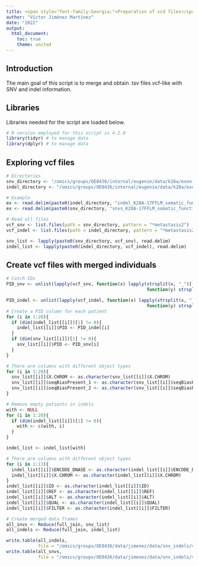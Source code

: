 ```yaml
---
title: <span style="font-family:Georgia;">Preparation of vcd files</span>
author: "Víctor Jiménez Martínez"
date: "2022"
output: 
  html_document:
    toc: true
    theme: united
---
```


## Introduction

The main goal of this script is to merge and obtain .tsv files vcf-like with SNV and indel information.

## Libraries

Libraries needed for the script are loaded below.

```r
# R version employed for this script is 4.2.0
library(tidyr) # to manage data
library(dplyr) # to manage data
```

## Exploring vcf files

```r
# Directories
snv_directory <- "/omics/groups/OE0436/internal/eugenie/data/k28a/exon_sequencing/snv/somatic_functional_snvs/"
indel_directory <- "/omics/groups/OE0436/internal/eugenie/data/k28a/exon_sequencing/indel/somatic_functional_indels/"

# Example
ex <- read.delim(paste0(indel_directory, "indel_K28A-17FFLM_somatic_functional_indels_conf_8_to_10.vcf"))
ex <- read.delim(paste0(snv_directory, "snvs_K28A-17FFLM_somatic_functional_snvs_conf_8_to_10.vcf"))

# Read all files
vcf_snv <- list.files(path = snv_directory, pattern = "*metastasis2")
vcf_indel <- list.files(path = indel_directory, pattern = "*metastasis2")

snv_list <- lapply(paste0(snv_directory, vcf_snv), read.delim)
indel_list <- lapply(paste0(indel_directory, vcf_indel), read.delim)
```


## Create vcf files with merged individuals 

```r
# Catch IDs
PID_snv <- unlist(lapply(vcf_snv, function(x) lapply(strsplit(x, "_")[[1]][[2]], 
                                                     function(y) strsplit(y, "-")[[1]][[2]])))

PID_indel <- unlist(lapply(vcf_indel, function(x) lapply(strsplit(x, "_")[[1]][[2]], 
                                                     function(y) strsplit(y, "-")[[1]][[2]])))
# Create a PID column for each patient
for (i in 1:20){
  if (dim(indel_list[[i]])[1] != 0){
    indel_list[[i]]$PID <- PID_indel[i]
  }
  if (dim(snv_list[[i]])[1] != 0){
    snv_list[[i]]$PID <- PID_snv[i]
  }
}

# There are columns with different object types
for (i in 1:20){
  snv_list[[i]]$X.CHROM <- as.character(snv_list[[i]]$X.CHROM)
  snv_list[[i]]$seqBiasPresent_1 <- as.character(snv_list[[i]]$seqBiasPresent_1)
  snv_list[[i]]$seqBiasPresent_2 <- as.character(snv_list[[i]]$seqBiasPresent_2)
}

# Remove empty patients in indels
with <- NULL
for (i in 1:20){
  if (dim(indel_list[[i]])[1] != 0){
    with <- c(with, i)
  }
}

indel_list <- indel_list[with]

# There are columns with different object types
for (i in 1:13){
  indel_list[[i]]$ENCODE_DNASE <- as.character(indel_list[[i]]$ENCODE_DNASE)
  indel_list[[i]]$X.CHROM <- as.character(indel_list[[i]]$X.CHROM)
}
indel_list[[i]]$ID <- as.character(indel_list[[i]]$ID)
indel_list[[i]]$REF <- as.character(indel_list[[i]]$REF)
indel_list[[i]]$ALT <- as.character(indel_list[[i]]$ALT)
indel_list[[i]]$QUAL <- as.character(indel_list[[i]]$QUAL)
indel_list[[i]]$FILTER <- as.character(indel_list[[i]]$FILTER)

# Create merged data frames
all_snvs <- Reduce(full_join, snv_list)
all_indels <- Reduce(full_join, indel_list)

write.table(all_indels, 
            file = "/omics/groups/OE0436/data/jimenez/data/snv_indels/vcf/all_indels_all_patients_metastasis2_definitive.vcf", sep = "\t", col.names = TRUE, row.names = FALSE)
write.table(all_snvs, 
            file = "/omics/groups/OE0436/data/jimenez/data/snv_indels/vcf/all_snvs_all_patients_metastasis2_definitive.vcf", sep = "\t", col.names = TRUE, row.names = FALSE)
```


